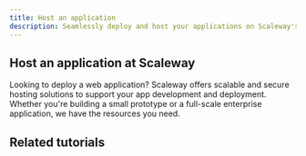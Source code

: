```yaml
---
title: Host an application
description: Seamlessly deploy and host your applications on Scaleway's scalable cloud infrastructure.
---
```


## Host an application at Scaleway
Looking to deploy a web application? Scaleway offers scalable and secure hosting solutions to support your app development and deployment. Whether you're building a small prototype or a full-scale enterprise application, we have the resources you need.

<Grid>
    <SummaryCard
        title="Choosing the best Instance for your workload"
        icon="rocket"
        description="Understand the different ranges of Instances available at Scaleway to choose the best on for your app hosting project."
        label="Read more"
        url="/instances/reference-content/choosing-instance-type/"
    />
    <SummaryCard
        title="Deploying a SaaS application with Scaleway"
        icon="info"
        description="Combine different Scaleway products to build an application infrastructure."
        label="Read more"
        url="/tutorials/deploy-saas-application/"
    />
</Grid>

## Related tutorials

<UseCaseList category="application-hosting" />